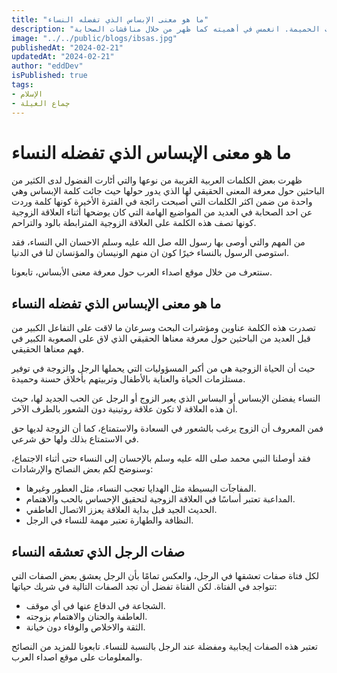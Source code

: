 ```yaml
---
title: "ما هو معنى الإبساس الذي تفضله النساء"
description: "استكشف المصطلح المثير الإبساس الذي أثار فضول العديد من الباحثين، خاصة في سياق العلاقات الحميمة. انغمس في أهميته كما ظهر من خلال مناقشات الصحابة"
image: "../../public/blogs/ibsas.jpg"
publishedAt: "2024-02-21"
updatedAt: "2024-02-21"
author: "eddDev"
isPublished: true
tags:
- الإسلام
- چماع الغيلة
---
```


# ما هو معنى الإبساس الذي تفضله النساء

ظهرت بعض الكلمات العربية الڠريبة من نوعها والتي أٹارت الفضول لدى الكثير من الباحثين حول معرفة المعنى الحقيقي لها الذي يدور حولها حيث جائت كلمة الإبساس وهي واحدة من ضمن اكثر الكلمات التي أصبحت رائجة في الفترة الأخيرة كونها كلمة وردت عن احد الصحابة في العديد من المواضيع الهامة التي كان يوضحها أثناء العلاقة الزوجية كونها تصف هذه الكلمة على العلاقة الزوجية المترابطة بالود والتراحم.

من المهم والتي أوصى بها رسول الله صل الله عليه وسلم الاحسان الي النساء، فقد استوصى الرسول بالنساء خيرًا كون ان منهم الونيسان والمؤنسان لنا في الدنيا.

سنتعرف من خلال موقع اصداء العرب حول معرفة معنى الأبساس، تابعونا.

## ما هو معنى الإبساس الذي تفضله النساء

تصدرت هذه الكلمة عناوين ومؤشرات البحث وسرعان ما لاقت على التفاعل الكبير من قبل العديد من الباحثين حول معرفة معناها الحقيقي الذي لاق على الصعوبة الكبير في فهم معناها الحقيقي.

حيث أن الحياة الزوجية هي من أكبر المسؤوليات التي يحملها الرجل والزوجة في توفير مستلزمات الحياة والعناية بالأطفال وتربيتهم بأخلاق حسنة وحميدة.

النساء يفضلن الإبساس أو البساس الذي يعبر الزوج أو الرجل عن الحب الجديد لها، حيث أن هذه العلاقة لا تكون علاقة روتينية دون الشعور بالطرف الآخر.

فمن المعروف أن الزوج يرغب بالشعور في السعادة والاستمتاع، كما أن الزوجة لديها حق في الاستمتاع بذلك ولها حق شرعي.

فقد أوصلنا النبي محمد صلى الله عليه وسلم بالإحسان إلى النساء حتى أثناء الاجتماع، وسنوضح لكم بعض النصائح والإرشادات:

- المفاجآت البسيطة مثل الهدايا تعجب النساء، مثل العطور وغيرها.
- المداعبة تعتبر أساسًا في العلاقة الزوجية لتحقيق الإحساس بالحب والاهتمام.
- الحديث الجيد قبل بداية العلاقة يعزز الاتصال العاطفي.
- النظافة والطهارة تعتبر مهمة للنساء في الرجل.

## صفات الرجل الذي تعشقه النساء

لكل فتاة صفات تعشقها في الرجل، والعكس تمامًا بأن الرجل يعشق بعض الصفات التي تتواجد في الفتاة. لكن الفتاة تفضل أن تجد الصفات التالية في شريك حياتها:

- الشجاعة في الدفاع عنها في أي موقف.
- العاطفة والحنان والاهتمام بزوجته.
- الثقة والاخلاص والوفاء دون خيانة.

تعتبر هذه الصفات إيجابية ومفضلة عند الرجل بالنسبة للنساء. تابعونا للمزيد من النصائح والمعلومات على موقع اصداء العرب.
